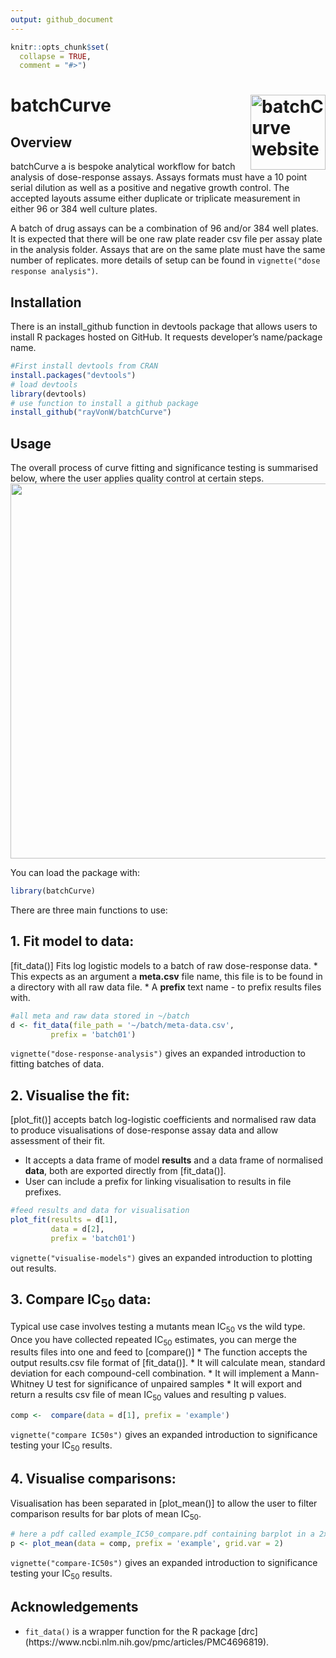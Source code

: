 ```yaml
---
output: github_document
---
```


```r
knitr::opts_chunk$set(
  collapse = TRUE,
  comment = "#>")
```
# batchCurve <a href="https://rayvonw.github.io/batchCurve/"><img src="man/figures/logo.png" align="right" height="120" alt="batchCurve website" /></a>


## Overview

batchCurve a is bespoke analytical workflow for batch analysis of dose-response assays. Assays formats must have a 10 point serial dilution as well as a positive and negative growth control. The accepted layouts assume either duplicate or triplicate measurement in either 96 or 384 well culture plates.

A batch of drug assays can be a combination of 96 and/or 384 well plates. It is expected that there will be one raw plate reader csv file per assay plate in the analysis folder. Assays that are on the same plate must have the same number of replicates. more details of setup can be found in `vignette("dose response analysis")`.

## Installation

There is an install_github function in devtools package that allows users to install R packages hosted on GitHub. It requests developer’s name/package name.

```r
#First install devtools from CRAN
install.packages("devtools")
# load devtools
library(devtools)
# use function to install a github package
install_github("rayVonW/batchCurve")
```
## Usage

The overall process of curve fitting and significance testing is summarised below, where the user applies quality control at certain steps.
<center>
![](vignettes/workflow.png){width=600px}
</center>

You can load the package with:

```r
library(batchCurve)
```

There are three main functions to use:

## 1. Fit model to data: 
[fit_data()] Fits log logistic models to a batch of raw dose-response data.
  * This expects as an argument a **meta.csv** file name, this file is to be found in a directory with all raw data file.
  * A **prefix** text name - to prefix results files with.
  
```r
#all meta and raw data stored in ~/batch
d <- fit_data(file_path = '~/batch/meta-data.csv', 
         prefix = 'batch01')
```
`vignette("dose-response-analysis")` gives an expanded introduction to fitting batches of data.

## 2. Visualise the fit:
[plot_fit()] accepts batch log-logistic coefficients and normalised raw data to produce visualisations of dose-response assay data and allow assessment of their fit. 

  * It accepts a data frame of model **results** and a data frame of normalised **data**, both are exported directly from [fit_data()].
  * User can include a prefix for linking visualisation to results in file prefixes.

```r
#feed results and data for visualisation
plot_fit(results = d[1], 
         data = d[2],
         prefix = 'batch01')
```
`vignette("visualise-models")` gives an expanded introduction to plotting out results.

## 3. Compare IC~50~ data:
Typical use case involves testing a mutants mean IC~50~ vs the wild type. Once you have collected repeated IC~50~ estimates, you can merge the results files into one and feed to [compare()]
    * The function accepts the output results.csv file format of [fit_data()]. 
    * It will calculate mean, standard deviation for each compound-cell combination.
    * It will implement a Mann-Whitney U test for significance of unpaired samples 
    * It will export and return a results csv file of mean IC~50~ values and resulting p values.
    

```r
comp <-  compare(data = d[1], prefix = 'example')

```
`vignette("compare IC50s")` gives an expanded introduction to significance testing your IC~50~ results.

## 4. Visualise comparisons:

Visualisation has been separated in [plot_mean()] to allow the user to filter comparison results for bar plots of mean IC~50~. 

```r
# here a pdf called example_IC50_compare.pdf containing barplot in a 2x2 grid
p <- plot_mean(data = comp, prefix = 'example', grid.var = 2)
```
`vignette("compare-IC50s")` gives an expanded introduction to significance testing your IC~50~ results.

## Acknowledgements

* `fit_data()` is a wrapper function for the R package [drc] (https://www.ncbi.nlm.nih.gov/pmc/articles/PMC4696819).
